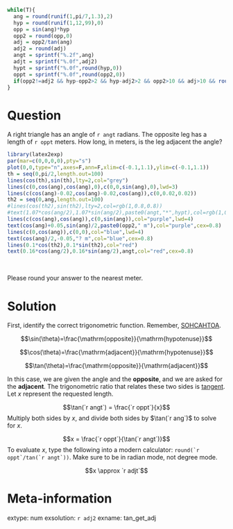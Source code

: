 ```r
while(T){
  ang = round(runif(1,pi/7,1.3),2)
  hyp = round(runif(1,12,99),0)
  opp = sin(ang)*hyp
  opp2 = round(opp,0)
  adj = opp2/tan(ang)
  adj2 = round(adj)
  angt = sprintf("%.2f",ang)
  adjt = sprintf("%.0f",adj2)
  hypt = sprintf("%.0f",round(hyp,0))
  oppt = sprintf("%.0f",round(opp2,0))
  if(opp2!=adj2 && hyp-opp2>2 && hyp-adj2>2 && opp2>10 && adj>10 && round(ang*adj2)!=opp2 && round(ang*opp2)!=adj2){break}
}
```


Question
========

A right triangle has an angle of `r angt` radians. The opposite leg has a length of `r oppt` meters. How long, in meters, is the leg adjacent the angle?

```r
library(latex2exp)
par(mar=c(0,0,0,0),pty="s")
plot(0,0,type="n",axes=F,ann=F,xlim=c(-0.1,1.1),ylim=c(-0.1,1.1))
th = seq(0,pi/2,length.out=100)
lines(cos(th),sin(th),lty=2,col="grey")
lines(c(0,cos(ang),cos(ang),0),c(0,0,sin(ang),0),lwd=3)
lines(c(cos(ang)-0.02,cos(ang)-0.02,cos(ang)),c(0,0.02,0.02))
th2 = seq(0,ang,length.out=100)
#lines(cos(th2),sin(th2),lty=2,col=rgb(1,0.8,0.8))
#text(1.07*cos(ang/2),1.07*sin(ang/2),paste0(angt,"*",hypt),col=rgb(1,0.8,0.8),cex=0.7)
lines(c(cos(ang),cos(ang)),c(0,sin(ang)),col="purple",lwd=4)
text(cos(ang)+0.05,sin(ang)/2,paste0(opp2," m"),col="purple",cex=0.8)
lines(c(0,cos(ang)),c(0,0),col="blue",lwd=4)
text(cos(ang)/2,-0.05,"? m",col="blue",cex=0.8)
lines(0.1*cos(th2),0.1*sin(th2),col="red")
text(0.16*cos(ang/2),0.16*sin(ang/2),angt,col="red",cex=0.8)
```
\

Please round your answer to the nearest meter.


Solution
========

First, identify the correct trigonometric function. Remember, [SOHCAHTOA](https://en.wikipedia.org/wiki/Mnemonics_in_trigonometry).

$$\sin(\theta)=\frac{\mathrm{opposite}}{\mathrm{hypotenuse}}$$


$$\cos(\theta)=\frac{\mathrm{adjacent}}{\mathrm{hypotenuse}}$$


$$\tan(\theta)=\frac{\mathrm{opposite}}{\mathrm{adjacent}}$$

In this case, we are given the angle and the **opposite**, and we are asked for the **adjacent**. The trigonometric ratio that relates these two sides is [tangent](https://en.wikipedia.org/wiki/Trigonometric_functions). Let $x$ represent the requested length.

$$\tan(`r angt`) = \frac{`r oppt`}{x}$$
Multiply both sides by $x$, and divide both sides by $\tan(`r ang`)$ to solve for $x$.

$$x = \frac{`r oppt`}{\tan(`r angt`)}$$
To evaluate $x$, type the following into a modern calculator: ``round(`r oppt`/tan(`r angt`))``. Make sure to be in radian mode, not degree mode.

$$x \approx `r adjt`$$


Meta-information
============
extype: num
exsolution: `r adj2`
exname: tan_get_adj
